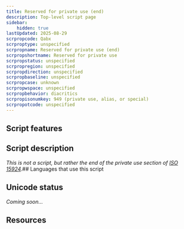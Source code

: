 ```yaml
---
title: Reserved for private use (end)
description: Top-level script page
sidebar:
    hidden: true
lastUpdated: 2025-08-29
scrpropcode: Qabx
scrproptype: unspecified
scrpropname: Reserved for private use (end)
scrpropshortname: Reserved for private use
scrpropstatus: unspecified
scrpropregion: unspecified
scrpropdirection: unspecified
scrpropbaseline: unspecified
scrpropcase: unknown
scrpropwspace: unspecified
scrpropbehavior: diacritics
scrpropisonumkey: 949 (private use, alias, or special)
scrpropotcode: unspecified
---
```



## Script features

<ScriptInfo />

## Script description

_This is not a script, but rather the end of the private use section of [ISO 15924](http://www.unicode.org/iso15924/)._## Languages that use this script

<WsList script='Qabx' wsMax='5' />

## Unicode status

_Coming soon..._

## Resources

<ScriptResources detailSummary='seemore' />

